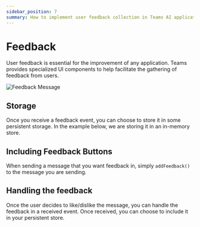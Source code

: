 ```yaml
---
sidebar_position: 7
summary: How to implement user feedback collection in Teams AI applications using specialized UI components and feedback storage.
---
```



# Feedback

User feedback is essential for the improvement of any application. Teams provides specialized UI components to help facilitate the gathering of feedback from users.

![Feedback Message](/screenshots/feedback.gif)

## Storage

Once you receive a feedback event, you can choose to store it in some persistent storage. In the example below, we are storing it in an in-memory store.

<FileCodeBlock
    lang="typescript"
    src="/generated-snippets/ts/feedback.snippet.feedback-loop-store.ts"
/>

## Including Feedback Buttons

When sending a message that you want feedback in, simply `addFeedback()` to the message you are sending.

<FileCodeBlock
    lang="typescript"
    src="/generated-snippets/ts/feedback.snippet.feedback-loop.ts"
/>

## Handling the feedback

Once the user decides to like/dislike the message, you can handle the feedback in a received event. Once received, you can choose to include it in your persistent store.

<FileCodeBlock
    lang="typescript"
    src="/generated-snippets/ts/index.snippet.feedback-loop-handler.ts"
/>
